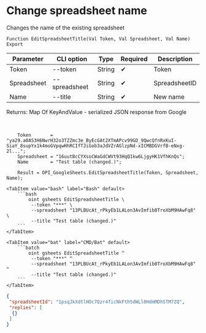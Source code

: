 ﻿---
sidebar_position: 3
description: Change spreadsheet name and other functions to work with Google Sheets in the Open Integration Package, a free open-source integration library for 1C:Enterprise 8, OneScript and CLI
keywords: [1C, 1С, 1С:Enterprise, 1С:Enterprise 8.3, API, Integration, Services, Exchange, OneScript, CLI, Google Sheets]
---


# Change spreadsheet name
 Changes the name of the existing spreadsheet



`Function EditSpreadsheetTitle(Val Token, Val Spreadsheet, Val Name) Export`

  | Parameter | CLI option | Type | Required | Description |
  |-|-|-|-|-|
  | Token | --token | String | &#x2714; | Token |
  | Spreadsheet | --spreadsheet | String | &#x2714; | SpreadsheetID |
  | Name | --title | String | &#x2714; | New name |

  
  Returns:  Map Of KeyAndValue - serialized JSON response from Google

<br/>




```bsl title="1C:Enterprise/OneScript code example"
    Token       = "ya29.a0AS3H6NwrH32o3TZZmc3e_ByEcGAt2XTmAPcv99GD_9QwcQfnRxKuI-SiaY_8supYx1k4moGVpqwHhRCIfTJiGob3aJdVZrAGlzpNd-xICMBDGVrfB-eNxg-2l...";
    Spreadsheet = "16uutBcCYXsoCWaGdCWVt93HqQ1kw6LjgyHK1VfhKnQs";
    Name        = "Test table (changed.)";

    Result = OPI_GoogleSheets.EditSpreadsheetTitle(Token, Spreadsheet, Name);
```
 

 <Tabs>
  
    <TabItem value="bash" label="Bash" default>
        ```bash
            oint gsheets EditSpreadsheetTitle \
             --token "***" \
             --spreadsheet "13PLBUcAt_rPkyEb1LALon3AvImfib0TroXbM9HAwFq8" \
             --title "Test table (changed.)"
        ```
    </TabItem>
  
    <TabItem value="bat" label="CMD/Bat" default>
        ```batch
            oint gsheets EditSpreadsheetTitle ^
             --token "***" ^
             --spreadsheet "13PLBUcAt_rPkyEb1LALon3AvImfib0TroXbM9HAwFq8" ^
             --title "Test table (changed.)"
        ```
    </TabItem>
</Tabs>


```json title="Result"
{
 "spreadsheetId": "1psqJkXdtlHOc7Qzr4ficNkFth5dWLl0HdmMDhSTM7ZQ",
 "replies": [
  {}
 ]
}
```
